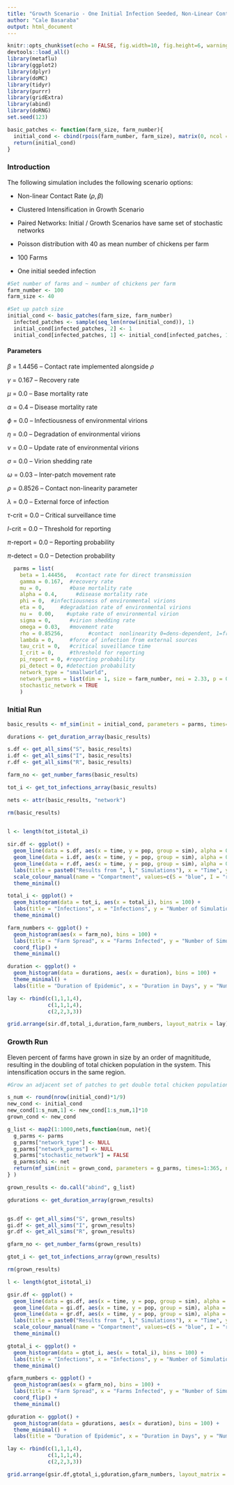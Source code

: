 ```yaml
---
title: "Growth Scenario - One Initial Infection Seeded, Non-Linear Contact Rate, Clustered Intensification, Paired Networks"
author: "Cale Basaraba"
output: html_document
---
```



```r
knitr::opts_chunk$set(echo = FALSE, fig.width=10, fig.height=6, warning = FALSE)
devtools::load_all()
library(metaflu)
library(ggplot2)
library(dplyr)
library(doMC)
library(tidyr)
library(purrr)
library(gridExtra)
library(abind)
library(doRNG)
set.seed(123)
```

```r

basic_patches <- function(farm_size, farm_number){
  initial_cond <- cbind(rpois(farm_number, farm_size), matrix(0, ncol = 3, nrow = farm_number))
  return(initial_cond)
}
```

### Introduction

The following simulation includes the following scenario options:

- Non-linear Contact Rate ($\rho, \beta$)

- Clustered Intensification in Growth Scenario

- Paired Networks: Initial / Growth Scenarios have same set of stochastic networks

- Poisson distribution with 40 as mean number of chickens per farm

- 100 Farms

- One initial seeded infection


```r
#Set number of farms and ~ number of chickens per farm
farm_number <- 100
farm_size <- 40

#Set up patch size
initial_cond <- basic_patches(farm_size, farm_number)
  infected_patches <- sample(seq_len(nrow(initial_cond)), 1)
  initial_cond[infected_patches, 2] <- 1
  initial_cond[infected_patches, 1] <- initial_cond[infected_patches, 1] - 1

```

#### Parameters

$\beta$ = 1.4456 -- Contact rate implemented alongside $\rho$

$\gamma$ = 0.167 -- Recovery rate

$\mu$ = 0.0 -- Base mortality rate

$\alpha$ = 0.4 -- Disease mortality rate

$\phi$ = 0.0 -- Infectiousness of environmental virions

$\eta$ = 0.0 -- Degradation of environmental virions

$\nu$ = 0.0 -- Update rate of environmental virions

$\sigma$ = 0.0 -- Virion shedding rate

$\omega$ = 0.03 -- Inter-patch movement rate

$\rho$ = 0.8526 -- Contact non-linearity parameter

$\lambda$ = 0.0 -- External force of infection

$\tau$-crit = 0.0 -- Critical surveillance time

$I$-crit = 0.0 -- Threshold for reporting

$\pi$-report = 0.0 -- Reporting probability

$\pi$-detect = 0.0 -- Detection probability

```r
  parms = list(
    beta = 1.44456,   #contact rate for direct transmission
    gamma = 0.167,  #recovery rate
    mu = 0,         #base mortality rate
    alpha = 0.4,      #disease mortality rate
    phi = 0,  #infectiousness of environmental virions
    eta = 0,     #degradation rate of environmental virions
    nu =  0.00,    #uptake rate of environmental virion
    sigma = 0,      #virion shedding rate
    omega = 0.03,   #movement rate
    rho = 0.85256,        #contact  nonlinearity 0=dens-dependent, 1=freq-dependent
    lambda = 0,     #force of infection from external sources
    tau_crit = 0,   #critical suveillance time
    I_crit = 0,     #threshold for reporting
    pi_report = 0, #reporting probability
    pi_detect = 0, #detection probability
    network_type = "smallworld",
    network_parms = list(dim = 1, size = farm_number, nei = 2.33, p = 0.0596, multiple = FALSE, loops = FALSE),
    stochastic_network = TRUE
    )
```

### Initial Run

```r
basic_results <- mf_sim(init = initial_cond, parameters = parms, times=1:365, n_sims = 1000)

durations <- get_duration_array(basic_results)

s.df <- get_all_sims("S", basic_results)
i.df <- get_all_sims("I", basic_results)
r.df <- get_all_sims("R", basic_results)

farm_no <- get_number_farms(basic_results)

tot_i <- get_tot_infections_array(basic_results)

nets <- attr(basic_results, "network")

rm(basic_results)
  
```

```r
l <- length(tot_i$total_i)

sir.df <- ggplot() +
  geom_line(data = s.df, aes(x = time, y = pop, group = sim), alpha = 0.05, color = "blue") +
  geom_line(data = i.df, aes(x = time, y = pop, group = sim), alpha = 0.05, color = "red") +
  geom_line(data = r.df, aes(x = time, y = pop, group = sim), alpha = 0.05, color = "green") +
  labs(title = paste0("Results from ", l," Simulations"), x = "Time", y = "Population") +
  scale_colour_manual(name = "Compartment", values=c(S = "blue", I = "red", R = "green")) +
  theme_minimal()

total_i <- ggplot() +
  geom_histogram(data = tot_i, aes(x = total_i), bins = 100) +
  labs(title = "Infections", x = "Infections", y = "Number of Simulations") +
  theme_minimal()

farm_numbers <- ggplot() +
  geom_histogram(aes(x = farm_no), bins = 100) +
  labs(title = "Farm Spread", x = "Farms Infected", y = "Number of Simulations") +
  coord_flip() +
  theme_minimal()

duration <- ggplot() +
  geom_histogram(data = durations, aes(x = duration), bins = 100) +
  theme_minimal() +
  labs(title = "Duration of Epidemic", x = "Duration in Days", y = "Number of Simulations")

lay <- rbind(c(1,1,1,4),
             c(1,1,1,4),
             c(2,2,3,3))

grid.arrange(sir.df,total_i,duration,farm_numbers, layout_matrix = lay)

```

### Growth Run

Eleven percent of farms have grown in size by an order of magnititude, resulting in the doubling of total chicken population in the system. This intensification occurs in the same region.

```r
#Grow an adjacent set of patches to get double total chicken population

s_num <- round(nrow(initial_cond)*1/9)
new_cond <- initial_cond
new_cond[1:s_num,1] <- new_cond[1:s_num,1]*10
grown_cond <- new_cond

g_list <- map2(1:1000,nets,function(num, net){
  g_parms <- parms
  g_parms["network_type"] <- NULL
  g_parms["network_parms"] <- NULL
  g_parms["stochastic_network"] = FALSE
  g_parms$chi <- net
  return(mf_sim(init = grown_cond, parameters = g_parms, times=1:365, n_sims = 1))
} )

grown_results <- do.call("abind", g_list)

gdurations <- get_duration_array(grown_results)


gs.df <- get_all_sims("S", grown_results)
gi.df <- get_all_sims("I", grown_results)
gr.df <- get_all_sims("R", grown_results)

gfarm_no <- get_number_farms(grown_results)

gtot_i <- get_tot_infections_array(grown_results)

rm(grown_results)

```

```r
l <- length(gtot_i$total_i)

gsir.df <- ggplot() +
  geom_line(data = gs.df, aes(x = time, y = pop, group = sim), alpha = 0.05, color = "blue") +
  geom_line(data = gi.df, aes(x = time, y = pop, group = sim), alpha = 0.05, color = "red") +
  geom_line(data = gr.df, aes(x = time, y = pop, group = sim), alpha = 0.05, color = "green") +
  labs(title = paste0("Results from ", l," Simulations"), x = "Time", y = "Population") +
  scale_colour_manual(name = "Compartment", values=c(S = "blue", I = "red", R = "green")) +
  theme_minimal()

gtotal_i <- ggplot() +
  geom_histogram(data = gtot_i, aes(x = total_i), bins = 100) +
  labs(title = "Infections", x = "Infections", y = "Number of Simulations") +
  theme_minimal()

gfarm_numbers <- ggplot() +
  geom_histogram(aes(x = gfarm_no), bins = 100) +
  labs(title = "Farm Spread", x = "Farms Infected", y = "Number of Simulations") +
  coord_flip() +
  theme_minimal()

gduration <- ggplot() +
  geom_histogram(data = gdurations, aes(x = duration), bins = 100) +
  theme_minimal() +
  labs(title = "Duration of Epidemic", x = "Duration in Days", y = "Number of Simulations")

lay <- rbind(c(1,1,1,4),
             c(1,1,1,4),
             c(2,2,3,3))

grid.arrange(gsir.df,gtotal_i,gduration,gfarm_numbers, layout_matrix = lay)

```


